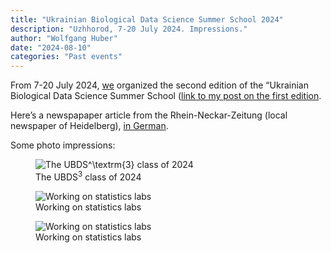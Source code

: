 ```yaml
---
title: "Ukrainian Biological Data Science Summer School 2024"
description: "Uzhhorod, 7-20 July 2024. Impressions."
author: "Wolfgang Huber"
date: "2024-08-10"
categories: "Past events"
---
```


From 7-20 July 2024, [we](https://bds3.org/our-team) organized the second edition of the "Ukrainian Biological Data Science Summer School ([link to my post on the first edition](2023-07-ubds3.html). 

Here's a newspapaper article from the Rhein-Neckar-Zeitung (local newspaper of Heidelberg), [in German](240803-RNZ-UBDS3.jpg){.lightbox}.


Some photo impressions:

![The UBDS$^\textrm{3}$ class of 2024](../photos/20240708_085930.jpg){.lightbox}

![Working on statistics labs](../photos/20240710_154550.jpg){.lightbox}

![Working on statistics labs](../photos/20240713_105123.jpg){.lightbox}
